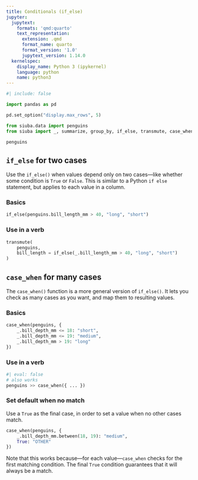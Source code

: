 ```yaml
---
title: Conditionals (if_else)
jupyter:
  jupytext:
    formats: 'qmd:quarto'
    text_representation:
      extension: .qmd
      format_name: quarto
      format_version: '1.0'
      jupytext_version: 1.14.0
  kernelspec:
    display_name: Python 3 (ipykernel)
    language: python
    name: python3
---
```



```python
#| include: false

import pandas as pd

pd.set_option("display.max_rows", 5)

```

```python
from siuba.data import penguins
from siuba import _, summarize, group_by, if_else, transmute, case_when

penguins
```

## `if_else` for two cases

Use the `if_else()` when values depend only on two cases---like whether some condition is `True` or `False`.
This is similar to a Python `if else` statement, but applies to each value in a column.


### Basics


```python
if_else(penguins.bill_length_mm > 40, "long", "short")
```

### Use in a verb

```python
transmute(
    penguins,
    bill_length = if_else(_.bill_length_mm > 40, "long", "short")
)
```

## `case_when` for many cases

The `case_when()` function is a more general version of `if_else()`.
It lets you check as many cases as you want, and map them to resulting values.

### Basics

```python
case_when(penguins, {
    _.bill_depth_mm <= 18: "short",
    _.bill_depth_mm <= 19: "medium",
    _.bill_depth_mm > 19: "long"
})
```

### Use in a verb

```python
#| eval: false
# also works
penguins >> case_when({ ... })
```

### Set default when no match

Use a `True` as the final case, in order to set a value when no other cases match.

```python
case_when(penguins, {
    _.bill_depth_mm.between(18, 19): "medium",
    True: "OTHER"
})
```

Note that this works because---for each value---`case_when` checks for the first matching condition.
The final `True` condition guarantees that it will always be a match.


